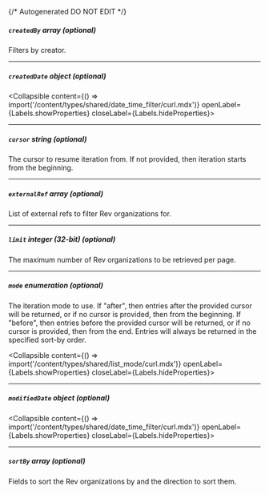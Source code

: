 {/* Autogenerated DO NOT EDIT  */}

##### `createdBy` _array (optional)_
Filters by creator.

---
##### `createdDate` _object (optional)_
<Collapsible content={() => import('/content/types/shared/date_time_filter/curl.mdx')} openLabel={Labels.showProperties} closeLabel={Labels.hideProperties}>
</Collapsible>

---
##### `cursor` _string (optional)_
The cursor to resume iteration from. If not provided, then
iteration starts from the beginning.


---
##### `externalRef` _array (optional)_
List of external refs to filter Rev organizations for.

---
##### `limit` _integer (32-bit) (optional)_
The maximum number of Rev organizations to be retrieved per page.


---
##### `mode` _enumeration (optional)_
The iteration mode to use. If "after", then entries after the provided
cursor will be returned, or if no cursor is provided, then from the
beginning. If "before", then entries before the provided cursor will be
returned, or if no cursor is provided, then from the end. Entries will
always be returned in the specified sort\-by order.

<Collapsible content={() => import('/content/types/shared/list_mode/curl.mdx')} openLabel={Labels.showProperties} closeLabel={Labels.hideProperties}>
</Collapsible>

---
##### `modifiedDate` _object (optional)_
<Collapsible content={() => import('/content/types/shared/date_time_filter/curl.mdx')} openLabel={Labels.showProperties} closeLabel={Labels.hideProperties}>
</Collapsible>

---
##### `sortBy` _array (optional)_
Fields to sort the Rev organizations by and the direction to sort
them.



